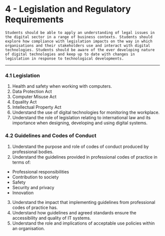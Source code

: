 # 4 - Legislation and Regulatory Requirements

```
Students should be able to apply an understanding of legal issues in the digital sector in a range of business contexts. Students should explore how compliance with legislation impacts on the way in which organisations and their stakeholders use and interact with digital technologies. Students should be aware of the ever developing nature of digital technologies and keep up to date with changes in legislation in response to technological developments.
```

---

### 4.1 Legislation
1. Health and safety when working with computers.
2. Data Protection Act
3. Computer Misuse Act
4. Equality Act
5. Intellectual Property Act
6. Understand the use of digital technologies for monitoring the workplace.
7. Understand the role of legislation relating to international law and its importance when designing, developing and using digital systems.

### 4.2 Guidelines and Codes of Conduct
1. Understand the purpose and role of codes of conduct produced by professional bodies.
2. Understand the guidelines provided in professional codes of practice in terms of:
 - Professional responsibilities
 - Contribution to society
 - Safety
 - Security and privacy
 - Innovation
3. Understand the impact that implementing guidelines from professional codes of practice has.
4. Understand how guidelines and agreed standards ensure the accessibility and quality of IT systems.
5. Understand the role and implications of acceptable use policies within an organisation.
